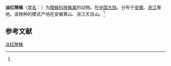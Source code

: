 {{Speciesbox
| name = 淡红隙蛛
| status = 
| status_system = 
| image = 
| genus = Coelotes
| species = rufulus
| authority = (Wang et al, 1990)<ref name='id14111'>{{cite web| url =http://www.bioinfo.cn/db05/BjdwSpecies.php?action=view&id=14111| title =淡红隙蛛| work =《中国动物物种编目数据库》| publisher =中国科学院微生物研究所| author =中国科学院动物研究所| accessdate =2009-04-28| deadurl =yes| archiveurl =https://web.archive.org/web/20160305051816/http://www.bioinfo.cn/db05/BjdwSpecies.php?action=view&id=14111| archivedate =2016-03-05}}</ref>
}}

'''淡红隙蛛'''（[[学名|学名]]：{{lang|la|''Coelotes rufulus''}}）为[[暗蛛科|暗蛛科]][[隙蛛属|隙蛛属]]的动物。在[[中国大陆|中国大陆]]，分布于[[安徽|安徽]]、[[浙江|浙江]]等地。该物种的模式产地在安徽黄山、浙江天目山。<ref name='id14111'/>

== 参考文献 ==
{{reflist}}

{{Wikispecies|Coelotes rufulus}}

[[Category:隙蛛属|淡红隙蛛]]


{{蜘蛛小作品}}